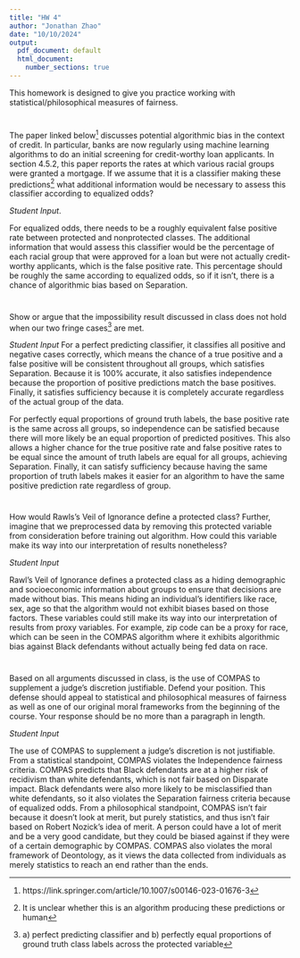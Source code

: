 ```yaml
---
title: "HW 4"
author: "Jonathan Zhao"
date: "10/10/2024"
output:
  pdf_document: default
  html_document:
    number_sections: true
---
```


This homework is designed to give you practice working with statistical/philosophical measures of fairness. 

#
The paper linked below^[https://link.springer.com/article/10.1007/s00146-023-01676-3] discusses potential algorithmic bias in the context of credit.  In particular, banks are now regularly using machine learning algorithms to do an initial screening for credit-worthy loan applicants.  In section 4.5.2, this paper reports the rates at which various racial groups were granted a mortgage.  If we assume that it is a classifier making these predictions^[It is unclear whether this is an algorithm producing these predictions or human] what additional information would be necessary to assess this classifier according to equalized odds?

*Student Input*.  

For equalized odds, there needs to be a roughly equivalent false positive rate between protected and nonprotected classes. The additional information that would assess this classifier would be the percentage of each racial group that were approved for a loan but were not actually credit-worthy applicants, which is the false positive rate. This percentage should be roughly the same according to equalized odds, so if it isn't, there is a chance of algorithmic bias based on Separation.




#
Show or argue that the impossibility result discussed in class does not hold when our two fringe cases^[a) perfect predicting classifier and b) perfectly equal proportions of ground truth class labels across the protected variable] are met.  

*Student Input*
For a perfect predicting classifier, it classifies all positive and negative cases correctly, which means the chance of a true positive and a false positive will be consistent throughout all groups, which satisfies Separation. Because it is 100% accurate, it also satisfies independence because the proportion of positive predictions match the base positives. Finally, it satisfies sufficiency because it is completely accurate regardless of the actual group of the data.

For perfectly equal proportions of ground truth labels, the base positive rate is the same across all groups, so independence can be satisfied because there will more likely be an equal proportion of predicted positives. This also allows a higher chance for the true positive rate and false positive rates to be equal since the amount of truth labels are equal for all groups, achieving Separation. Finally, it can satisfy sufficiency because having the same proportion of truth labels makes it easier for an algorithm to have the same positive prediction rate regardless of group.


#

How would Rawls's Veil of Ignorance define a protected class?  Further, imagine that we preprocessed data by removing this protected variable from consideration before training out algorithm.  How could this variable make its way into our interpretation of results nonetheless?

*Student Input*

Rawl's Veil of Ignorance defines a protected class as a hiding demographic and socioeconomic information about groups to ensure that decisions are made without bias. This means hiding an individual's identifiers like race, sex, age so that the algorithm would not exhibit biases based on those factors. These variables could still make its way into our interpretation of results from proxy variables. For example, zip code can be a proxy for race, which can be seen in the COMPAS algorithm where it exhibits algorithmic bias against Black defendants without actually being fed data on race.


#

Based on all arguments discussed in class, is the use of COMPAS to supplement a judge's discretion justifiable.  Defend your position.  This defense should appeal to statistical and philosophical measures of fairness as well as one of our original moral frameworks from the beginning of the course.  Your response should be no more than a paragraph in length. 

*Student Input*

The use of COMPAS to supplement a judge's discretion is not justifiable. From a statistical standpoint, COMPAS violates the Independence fairness criteria. COMPAS predicts that Black defendants are at a higher risk of recidivism than white defendants, which is not fair based on Disparate impact. Black defendants were also more likely to be misclassified than white defendants, so it also violates the Separation fairness criteria because of equalized odds. From a philosophical standpoint, COMPAS isn't fair because it doesn't look at merit, but purely statistics, and thus isn't fair based on Robert Nozick's idea of merit. A person could have a lot of merit and be a very good candidate, but they could be biased against if they were of a certain demographic by COMPAS. COMPAS also violates the moral framework of Deontology, as it views the data collected from individuals as merely statistics to reach an end rather than the ends. 
